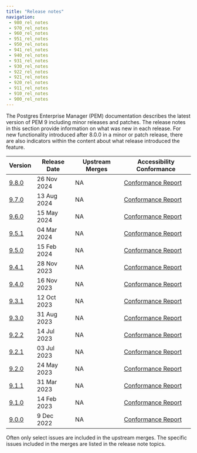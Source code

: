```yaml
---
title: "Release notes"
navigation:
 - 980_rel_notes
 - 970_rel_notes
 - 960_rel_notes
 - 951_rel_notes
 - 950_rel_notes
 - 941_rel_notes
 - 940_rel_notes
 - 931_rel_notes
 - 930_rel_notes
 - 922_rel_notes
 - 921_rel_notes
 - 920_rel_notes
 - 911_rel_notes
 - 910_rel_notes
 - 900_rel_notes
---
```


The Postgres Enterprise Manager (PEM) documentation describes the latest version of PEM 9 including minor releases and patches. The release notes in this section provide information on what was new in each release. For new functionality introduced after 8.0.0 in a minor or patch release, there are also indicators within the content about what release introduced the feature.

| Version                | Release Date | Upstream Merges | Accessibility Conformance                                        |
|------------------------|--------------|-----------------|------------------------------------------------------------------|
| [9.8.0](980_rel_notes) | 26 Nov 2024  | NA              | [Conformance Report](https://www.enterprisedb.com/accessibility) |
| [9.7.0](970_rel_notes) | 13 Aug 2024  | NA              | [Conformance Report](https://www.enterprisedb.com/accessibility) |
| [9.6.0](960_rel_notes) | 15 May 2024  | NA              | [Conformance Report](https://www.enterprisedb.com/accessibility) |
| [9.5.1](951_rel_notes) | 04 Mar 2024  | NA              | [Conformance Report](https://www.enterprisedb.com/accessibility) |
| [9.5.0](950_rel_notes) | 15 Feb 2024  | NA              | [Conformance Report](https://www.enterprisedb.com/accessibility) |
| [9.4.1](941_rel_notes) | 28 Nov 2023  | NA              | [Conformance Report](https://www.enterprisedb.com/accessibility) |
| [9.4.0](940_rel_notes) | 16 Nov 2023  | NA              | [Conformance Report](https://www.enterprisedb.com/accessibility) |
| [9.3.1](931_rel_notes) | 12 Oct 2023  | NA              | [Conformance Report](https://www.enterprisedb.com/accessibility) |
| [9.3.0](930_rel_notes) | 31 Aug 2023  | NA              | [Conformance Report](https://www.enterprisedb.com/accessibility) |
| [9.2.2](922_rel_notes) | 14 Jul 2023  | NA              | [Conformance Report](https://www.enterprisedb.com/accessibility) |
| [9.2.1](921_rel_notes) | 03 Jul 2023  | NA              | [Conformance Report](https://www.enterprisedb.com/accessibility) |
| [9.2.0](920_rel_notes) | 24 May 2023  | NA              | [Conformance Report](https://www.enterprisedb.com/accessibility) |
| [9.1.1](911_rel_notes) | 31 Mar 2023  | NA              | [Conformance Report](https://www.enterprisedb.com/accessibility) |
| [9.1.0](910_rel_notes) | 14 Feb 2023  | NA              | [Conformance Report](https://www.enterprisedb.com/accessibility) |
| [9.0.0](900_rel_notes) | 9 Dec 2022   | NA              | [Conformance Report](https://www.enterprisedb.com/accessibility) |

Often only select issues are included in the upstream merges. The specific issues included in the merges are listed in the release note topics.



